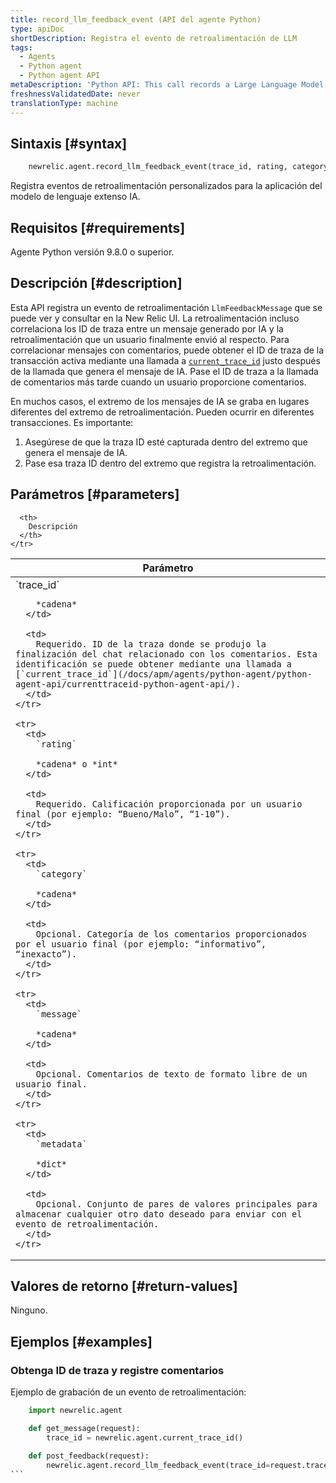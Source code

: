```yaml
---
title: record_llm_feedback_event (API del agente Python)
type: apiDoc
shortDescription: Registra el evento de retroalimentación de LLM
tags:
  - Agents
  - Python agent
  - Python agent API
metaDescription: 'Python API: This call records a Large Language Model (LLM) feedback event for querying in the AI Monitoring UI.'
freshnessValidatedDate: never
translationType: machine
---
```


## Sintaxis [#syntax]

```py
    newrelic.agent.record_llm_feedback_event(trace_id, rating, category=None, message=None, metadata=None)
```

Registra eventos de retroalimentación personalizados para la aplicación del modelo de lenguaje extenso IA.

## Requisitos [#requirements]

Agente Python versión 9.8.0 o superior.

## Descripción [#description]

Esta API registra un evento de retroalimentación `LlmFeedbackMessage` que se puede ver y consultar en la New Relic UI. La retroalimentación incluso correlaciona los ID de traza entre un mensaje generado por IA y la retroalimentación que un usuario finalmente envió al respecto. Para correlacionar mensajes con comentarios, puede obtener el ID de traza de la transacción activa mediante una llamada a [`current_trace_id`](/docs/apm/agents/python-agent/python-agent-api/currenttraceid-python-agent-api/) justo después de la llamada que genera el mensaje de IA. Pase el ID de traza a la llamada de comentarios más tarde cuando un usuario proporcione comentarios.

En muchos casos, el extremo de los mensajes de IA se graba en lugares diferentes del extremo de retroalimentación. Pueden ocurrir en diferentes transacciones. Es importante:

1. Asegúrese de que la traza ID esté capturada dentro del extremo que genera el mensaje de IA.
2. Pase esa traza ID dentro del extremo que registra la retroalimentación.

## Parámetros [#parameters]

<table>
  <thead>
    <tr>
      <th width="25%">
        Parámetro
      </th>

      <th>
        Descripción
      </th>
    </tr>
  </thead>

  <tbody>
    <tr>
      <td>
        `trace_id`

        *cadena*
      </td>

      <td>
        Requerido. ID de la traza donde se produjo la finalización del chat relacionado con los comentarios. Esta identificación se puede obtener mediante una llamada a [`current_trace_id`](/docs/apm/agents/python-agent/python-agent-api/currenttraceid-python-agent-api/).
      </td>
    </tr>

    <tr>
      <td>
        `rating`

        *cadena* o *int*
      </td>

      <td>
        Requerido. Calificación proporcionada por un usuario final (por ejemplo: “Bueno/Malo”, “1-10”).
      </td>
    </tr>

    <tr>
      <td>
        `category`

        *cadena*
      </td>

      <td>
        Opcional. Categoría de los comentarios proporcionados por el usuario final (por ejemplo: “informativo”, “inexacto”).
      </td>
    </tr>

    <tr>
      <td>
        `message`

        *cadena*
      </td>

      <td>
        Opcional. Comentarios de texto de formato libre de un usuario final.
      </td>
    </tr>

    <tr>
      <td>
        `metadata`

        *dict*
      </td>

      <td>
        Opcional. Conjunto de pares de valores principales para almacenar cualquier otro dato deseado para enviar con el evento de retroalimentación.
      </td>
    </tr>
  </tbody>
</table>

## Valores de retorno [#return-values]

Ninguno.

## Ejemplos [#examples]

### Obtenga ID de traza y registre comentarios

Ejemplo de grabación de un evento de retroalimentación:

````py
    import newrelic.agent

    def get_message(request):
        trace_id = newrelic.agent.current_trace_id()

    def post_feedback(request):
        newrelic.agent.record_llm_feedback_event(trace_id=request.trace_id, rating=request.rating, metadata= {"my_key": "my_val"})
```
````